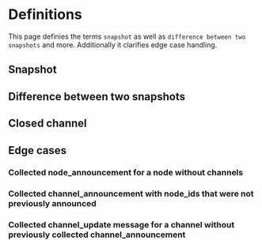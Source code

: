 # Definitions

This page definies the terms `snapshot` as well as `difference between two snapshots` and more. Additionally it clarifies edge case handling.

## Snapshot

## Difference between two snapshots

## Closed channel

## Edge cases

### Collected node_announcement for a node without channels

### Collected channel_announcement with node_ids that were not previously announced

### Collected channel_update message for a channel without previously collected channel_announcement